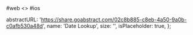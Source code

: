 
<RenderTabs>
#web
<>
  <LiveEditorBlock code={code} scope={{ DateLookup }} />
  <GeneratePropsTable componentName="DateLookup" />
</>
#ios
</RenderTabs>

  abstractURL: 'https://share.goabstract.com/02c8b885-c8eb-4a50-9a0b-c0afb530a48d',
  name: 'Date Lookup',
  size: '',
  isPlaceholder: true,
};